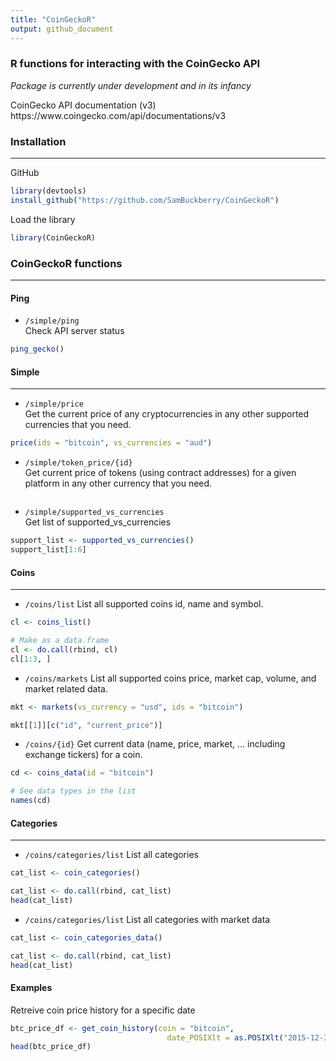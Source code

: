 ```yaml
---
title: "CoinGeckoR"
output: github_document
---
```


### R functions for interacting with the CoinGecko API

*Package is currently under development and in its infancy*

CoinGecko API documentation (v3)
https://www.coingecko.com/api/documentations/v3

### Installation

---

GitHub
```r
library(devtools)
install_github("https://github.com/SamBuckberry/CoinGeckoR")
```

Load the library
```r
library(CoinGeckoR)
```

### CoinGeckoR functions

---

#### Ping

- `/simple/ping`  
Check API server status
```r
ping_gecko()
```


#### Simple  

---

- `/simple/price`  
Get the current price of any cryptocurrencies in any other supported currencies that you need.

```r
price(ids = "bitcoin", vs_currencies = "aud")
```

- `/simple/token_price/{id}`  
Get current price of tokens (using contract addresses) for a given platform in any other currency that you need.
```r

```

- `/simple/supported_vs_currencies`  
Get list of supported_vs_currencies  
```r
support_list <- supported_vs_currencies()
support_list[1:6]
```


#### Coins  

---

- `/coins/list`
List all supported coins id, name and symbol.
```r
cl <- coins_list()

# Make as a data.frame
cl <- do.call(rbind, cl)
cl[1:3, ]
```

- `/coins/markets`
List all supported coins price, market cap, volume, and market related data.
```r
mkt <- markets(vs_currency = "usd", ids = "bitcoin")

mkt[[1]][c("id", "current_price")]
```

- `/coins/{id}`
Get current data (name, price, market, ... including exchange tickers) for a coin. 
```r
cd <- coins_data(id = "bitcoin")

# See data types in the list
names(cd)
```




#### Categories

---

- `/coins/categories/list`
List all categories
```r
cat_list <- coin_categories()

cat_list <- do.call(rbind, cat_list)
head(cat_list)
```


- `/coins/categories/list`
List all categories with market data
```r
cat_list <- coin_categories_data()

cat_list <- do.call(rbind, cat_list)
head(cat_list)
```






#### Examples
Retreive coin price history for a specific date
```r
btc_price_df <- get_coin_history(coin = "bitcoin",
                                   date_POSIXlt = as.POSIXlt("2015-12-31"))
head(btc_price_df)
```


